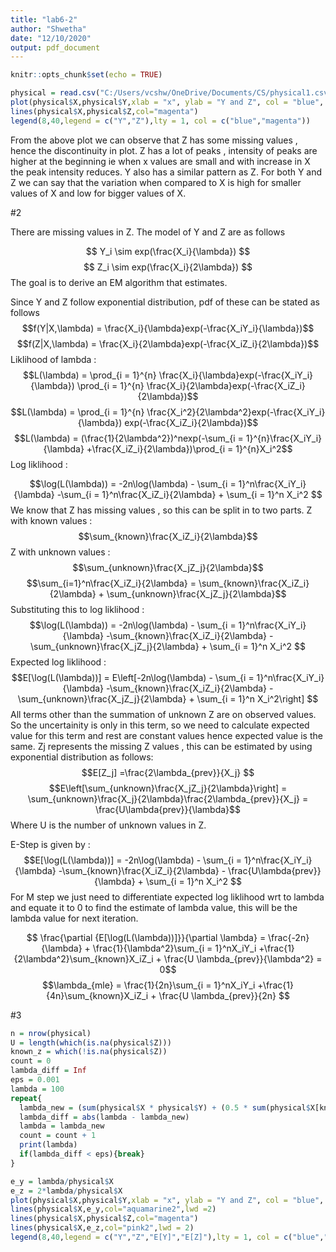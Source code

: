 ```yaml
---
title: "lab6-2"
author: "Shwetha"
date: "12/10/2020"
output: pdf_document
---
```


```r
knitr::opts_chunk$set(echo = TRUE)
```

```r
physical = read.csv("C:/Users/vcshw/OneDrive/Documents/CS/physical1.csv")
plot(physical$X,physical$Y,xlab = "x", ylab = "Y and Z", col = "blue", type = "l",ylim = c(0,40))
lines(physical$X,physical$Z,col="magenta")
legend(8,40,legend = c("Y","Z"),lty = 1, col = c("blue","magenta"))


```
From the above plot we can observe that Z has some missing values , hence the discontinuity in plot. Z has a lot of peaks , intensity of peaks are higher at the beginning ie when x values are small and with increase in X the peak intensity reduces. Y also has a similar pattern as Z. For both Y and Z we can say that the variation when compared to X is high for smaller values of X and low for bigger values of X.

#2

There are missing values in Z. The model of Y and Z are as follows

$$ Y_i \sim exp(\frac{X_i}{\lambda}) $$
$$ Z_i \sim exp(\frac{X_i}{2\lambda}) $$
The goal is to derive an EM algorithm that estimates.

Since Y and Z follow exponential distribution, pdf of these can be stated as follows
$$f(Y|X,\lambda) = \frac{X_i}{\lambda}exp(-\frac{X_iY_i}{\lambda})$$
$$f(Z|X,\lambda) = \frac{X_i}{2\lambda}exp(-\frac{X_iZ_i}{2\lambda})$$
Liklihood of lambda :
$$L(\lambda) = \prod_{i = 1}^{n} \frac{X_i}{\lambda}exp(-\frac{X_iY_i}{\lambda}) \prod_{i = 1}^{n} \frac{X_i}{2\lambda}exp(-\frac{X_iZ_i}{2\lambda})$$
$$L(\lambda) = \prod_{i = 1}^{n} \frac{X_i^2}{2\lambda^2}exp(-\frac{X_iY_i}{\lambda}) exp(-\frac{X_iZ_i}{2\lambda})$$
$$L(\lambda) =  (\frac{1}{2\lambda^2})^nexp(-\sum_{i = 1}^{n}\frac{X_iY_i}{\lambda} +\frac{X_iZ_i}{2\lambda})\prod_{i = 1}^{n}X_i^2$$
Log liklihood :

$$\log(L(\lambda)) = -2n\log(\lambda) - \sum_{i = 1}^n\frac{X_iY_i}{\lambda} -\sum_{i = 1}^n\frac{X_iZ_i}{2\lambda} + \sum_{i = 1}^n X_i^2  $$
We know that Z has missing values , so this can be split in to two parts.
Z with known values :
$$\sum_{known}\frac{X_iZ_i}{2\lambda}$$
Z with unknown values :
$$\sum_{unknown}\frac{X_jZ_j}{2\lambda}$$
$$\sum_{i=1}^n\frac{X_iZ_i}{2\lambda} = \sum_{known}\frac{X_iZ_i}{2\lambda} + \sum_{unknown}\frac{X_jZ_j}{2\lambda}$$
Substituting this to log liklihood :
$$\log(L(\lambda)) = -2n\log(\lambda) - \sum_{i = 1}^n\frac{X_iY_i}{\lambda} -\sum_{known}\frac{X_iZ_i}{2\lambda} - \sum_{unknown}\frac{X_jZ_j}{2\lambda} + \sum_{i = 1}^n X_i^2  $$
Expected log liklihood :
$$E[\log(L(\lambda))] = E\left[-2n\log(\lambda) - \sum_{i = 1}^n\frac{X_iY_i}{\lambda} -\sum_{known}\frac{X_iZ_i}{2\lambda} - \sum_{unknown}\frac{X_jZ_j}{2\lambda} + \sum_{i = 1}^n X_i^2\right]  $$
All terms other than the summation of unknown Z are on observed values. So the uncertainity is only in this term, so we need to calculate expected value for this term and rest are constant values hence expected value is the same.
Zj represents the missing Z values , this can be estimated by using exponential distribution as follows:
$$E[Z_j] =\frac{2\lambda_{prev}}{X_j} $$
$$E\left[\sum_{unknown}\frac{X_jZ_j}{2\lambda}\right]  = \sum_{unknown}\frac{X_j}{2\lambda}\frac{2\lambda_{prev}}{X_j} = \frac{U\lambda{prev}}{\lambda}$$
Where U is the number of unknown values in Z.

E-Step is given by :
$$E[\log(L(\lambda))] = -2n\log(\lambda) - \sum_{i = 1}^n\frac{X_iY_i}{\lambda} -\sum_{known}\frac{X_iZ_i}{2\lambda} - \frac{U\lambda{prev}}{\lambda} + \sum_{i = 1}^n X_i^2  $$
For M step we just need to differentiate expected log liklihood wrt to lambda and equate it to 0 to find the estimate of lambda value, this will be the lambda value for next iteration.

$$ \frac{\partial {E[\log(L(\lambda))]}}{\partial \lambda} = \frac{-2n}{\lambda} + \frac{1}{\lambda^2}\sum_{i = 1}^nX_iY_i +\frac{1}{2\lambda^2}\sum_{known}X_iZ_i + \frac{U \lambda_{prev}}{\lambda^2} = 0$$
$$\lambda_{mle} = \frac{1}{2n}\sum_{i = 1}^nX_iY_i +\frac{1}{4n}\sum_{known}X_iZ_i + \frac{U \lambda_{prev}}{2n} $$





#3 
```r
n = nrow(physical)
U = length(which(is.na(physical$Z)))
known_z = which(!is.na(physical$Z))
count = 0
lambda_diff = Inf
eps = 0.001 
lambda = 100
repeat{
  lambda_new = (sum(physical$X * physical$Y) + (0.5 * sum(physical$X[known_z] * physical$Z[known_z])) + (U * lambda)) / (2*n) 
  lambda_diff = abs(lambda - lambda_new)
  lambda = lambda_new
  count = count + 1
  print(lambda)
  if(lambda_diff < eps){break}
}

```
```r
e_y = lambda/physical$X
e_z = 2*lambda/physical$X
plot(physical$X,physical$Y,xlab = "x", ylab = "Y and Z", col = "blue", type = "l",ylim = c(0,40))
lines(physical$X,e_y,col="aquamarine2",lwd =2)
lines(physical$X,physical$Z,col="magenta")
lines(physical$X,e_z,col="pink2",lwd = 2)
legend(8,40,legend = c("Y","Z","E[Y]","E[Z]"),lty = 1, col = c("blue","magenta","aquamarine2","pink2"))
```


